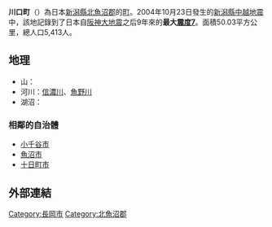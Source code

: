 {{日本町村 (廢除)|
自治體名=川口|
町村=町|
町村章=[[File:Emblem_of_Kawaguchi,_Niigata.gif|100px]] [[File:Symbol_of_Kawaguchi,_Niigata.gif|100px]]|
日文原名=川口町|
平假名=かわぐちまち|
羅馬字拼音=Kawaguchi-machi|
廢除時間=2010年3月31日|
廢除理由=編入合併|
廢除時處置='''川口町'''→長岡市|
現在自治體=長岡市|
都道府縣=新潟縣|
支廳=|
郡=北魚沼郡|
編號=15441-5|
面積=50.03|
邊界未定=|
人口=5,413|
統計時間=2006年9月19日|
自治體=[[小千谷市|小千谷市]]、[[魚沼市|魚沼市]]、[[十日町市|十日町市]]|
花=[[芝櫻|芝櫻]]|
樹=[[櫻花|櫻花]]|
鳥=|
其他象徵物=|
其他象徵=|
郵遞區號=949-7592|
所在地=北魚沼郡川口町大字川口1974-26|
電話號碼=258-89-3112|
外部連結=|
經度=|
緯度=|
地圖=[[File:Kawaguchi_in_Niigata_Prefecture.png|250px]]|
註記=|
}}
'''川口町'''（{{jpn|j=川口町|hg=かわぐちまち|rm=Kawaguchi machi|f=y}}）為日本[[新潟縣|新潟縣]][[北魚沼郡|北魚沼郡]]的[[町|町]]。2004年10月23日發生的[[新潟縣中越地震|新潟縣中越地震]]中，該地記錄到了日本自[[阪神大地震|阪神大地震]]之后9年來的'''最大[[震度7|震度7]]'''。面積50.03平方公里，總人口5,413人。

== 地理 ==
* 山：
* 河川：[[信濃川|信濃川]]、[[魚野川|魚野川]]
* 湖沼：

=== 相鄰的自治體 ===
* [[小千谷市|小千谷市]]
* [[魚沼市|魚沼市]]
* [[十日町市|十日町市]]

== 外部連結 ==


{{新潟縣}}
{{Authority control}}
{{日本地理小作品}}

[[Category:長岡市|Category:長岡市]]
[[Category:北魚沼郡|Category:北魚沼郡]]